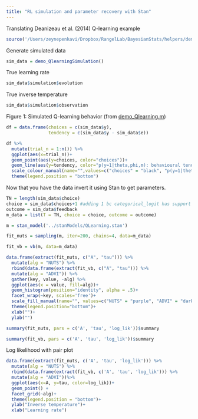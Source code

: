 ```yaml
---
title: "RL simulation and parameter recovery with Stan"
---
```


Translating Deanizeau et al. (2014) Q-learning example

```r
source('/Users/zeynepenkavi/Dropbox/RangelLab/BayesianStats/helpers/demo_QlearningSimulation.R')
```

Generate simulated data

```r
sim_data = demo_QlearningSimulation()
```

True learning rate

```r
sim_data$simulation$evolution
```

True inverse temperature

```r
sim_data$simulation$observation
```

Figure 1: Simulated Q-learning behavior (from [demo_Qlearning.m](https://github.com/MBB-team/VBA-toolbox/blob/master/demos/3_behavioural/demo_Qlearning.m))

```r
df = data.frame(choices = c(sim_data$y), 
                tendency = c(sim_data$y - sim_data$e))
```

```r
df %>%
  mutate(trial_n = 1:n()) %>%
  ggplot(aes(x=trial_n))+
  geom_point(aes(y=choices, color="choices"))+
  geom_line(aes(y=tendency, color="p(y=1|theta,phi,m): behavioural tendency"))+
  scale_colour_manual(name="",values=c("choices" = "black", "p(y=1|theta,phi,m): behavioural tendency" = "red"))+
  theme(legend.position = "bottom")
```

Now that you have the data invert it using Stan to get parameters.

```r
TN = length(sim_data$choice)
choice = sim_data$choices+1 #adding 1 bc categorical_logit has support over [1,2]
outcome = sim_data$feedback
m_data = list(T = TN, choice = choice, outcome = outcome)
```

```r
m = stan_model('../stanModels/QLearning.stan')
```

```r
fit_nuts = sampling(m, iter=200, chains=4, data=m_data)
```

```r
fit_vb = vb(m, data=m_data)
```

```r
data.frame(extract(fit_nuts, c("A", "tau"))) %>%
  mutate(alg = "NUTS") %>%
  rbind(data.frame(extract(fit_vb, c("A", "tau"))) %>%
  mutate(alg = "ADVI")) %>%
  gather(key, value, -alg) %>%
  ggplot(aes(x = value, fill=alg))+
  geom_histogram(position="identity", alpha = .5)+
  facet_wrap(~key, scales='free')+
  scale_fill_manual(name="", values=c("NUTS" = "purple", "ADVI" = "dark green"))+
  theme(legend.position="bottom")+
  xlab("")+
  ylab("")
```


```r
summary(fit_nuts, pars = c('A', 'tau', 'log_lik'))$summary
```

```r
summary(fit_vb, pars = c('A', 'tau', 'log_lik'))$summary
```

Log likelihood with pair plot

```r
data.frame(extract(fit_nuts, c('A', 'tau', 'log_lik'))) %>%
  mutate(alg = "NUTS") %>%
  rbind(data.frame(extract(fit_vb, c('A', 'tau', 'log_lik'))) %>%
  mutate(alg = "ADVI"))%>%
  ggplot(aes(x=A, y=tau, color=log_lik))+
  geom_point() +
  facet_grid(~alg)+
  theme(legend.position = "bottom")+
  ylab("Inverse temperature")+
  xlab("Learning rate")
```


